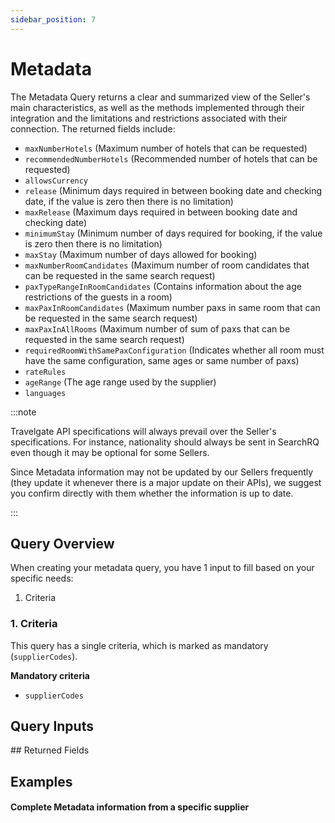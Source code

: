 ```yaml
---
sidebar_position: 7
---
```











































# Metadata

The Metadata Query returns a clear and summarized view of the Seller's main characteristics, as well as the methods implemented through their integration and the limitations and restrictions associated with their connection. The returned fields include:

* `maxNumberHotels` (Maximum number of hotels that can be requested)
* `recommendedNumberHotels` (Recommended number of hotels that can be requested)
* `allowsCurrency`
* `release` (Minimum days required in between booking date and checking date, if the value is zero then there is no limitation)
* `maxRelease` (Maximum days required in between booking date and checking date)
* `minimumStay` (Minimum number of days required for booking, if the value is zero then there is no limitation)
* `maxStay` (Maximum number of days allowed for booking)
* `maxNumberRoomCandidates` (Maximum number of room candidates that can be requested in the same search request)
* `paxTypeRangeInRoomCandidates` (Contains information about the age restrictions of the guests in a room)
* `maxPaxInRoomCandidates` (Maximum number paxs in same room that can be requested in the same search request)
* `maxPaxInAllRooms` (Maximum number of sum of paxs that can be requested in the same search request)
* `requiredRoomWithSamePaxConfiguration` (Indicates whether all room must have the same configuration, same ages or same number of paxs)
* `rateRules`
* `ageRange` (The age range used by the supplier)
* `languages` 

:::note

Travelgate API specifications will always prevail over the Seller's specifications. For instance, nationality should always be sent in SearchRQ even though it may be optional for some Sellers.

Since Metadata information may not be updated by our Sellers frequently (they update it whenever there is a major update on their APIs), we suggest you confirm directly with them whether the information is up to date.

:::

## Query Overview

When creating your metadata query, you have 1 input to fill based on your specific needs:

1. Criteria

### 1. Criteria    

This query has a single criteria, which is marked as mandatory (`supplierCodes`).

**Mandatory criteria**
* `supplierCodes`

## Query Inputs

<HotelXMetadataQueryInput />
## Returned Fields

<MetadataConnection />


## Examples

#### Complete Metadata information from a specific supplier

<GraphqlSample query={metadataQuery} variables={metadataVariables} />
